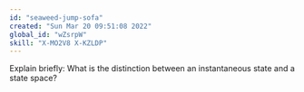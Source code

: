 ```yaml
---
id: "seaweed-jump-sofa"
created: "Sun Mar 20 09:51:08 2022"
global_id: "wZsrpW"
skill: "X-MO2V8 X-KZLDP"
---
```



Explain briefly: What is the distinction between an instantaneous state and a state space?

